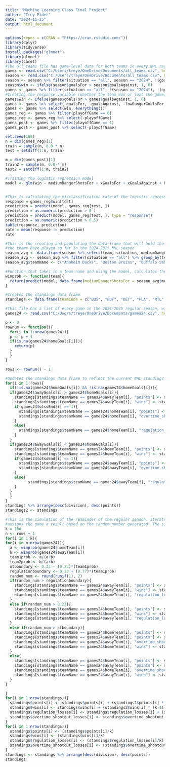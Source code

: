 ---
title: "Machine Learning Class Final Project"
author: "Trey Elder"
date: "2024-11-25"
output: html_document
---

```{r, echo = TRUE}
options(repos = c(CRAN = "https://cran.rstudio.com/"))
library(dplyr)
library(tidyverse)
install.packages("glmnet")
library(glmnet)
library(caret)
#The all_teams file has game-level data for both teams in every NHL regular season game played since the start of the 2008-2009 season
games <- read.csv("C:/Users/treye/OneDrive/Documents/all_teams.csv", header = TRUE)
season <- read.csv("C:/Users/treye/OneDrive/Documents/all_teams.csv", header = TRUE)
season <- season %>% filter(situation == "all", season == "2024", !(goalsFor == goalsAgainst))
season$win <- ifelse(season$goalsFor > season$goalsAgainst, 1, 0)
games <- games %>% filter(situation == "all", !(season == "2024"), !(goalsFor == goalsAgainst)) %>% select(-situation, -team, -season, -name, -playerTeam, -opposingTeam, -home_or_away, -gameId, -gameDate, -position, -iceTime)
#Creating the response variable (whether the team won or lost the game)
games$win <- ifelse(games$goalsFor > games$goalsAgainst, 1, 0)
games <- games %>% select(-goalsFor, -goalsAgainst, -lowDangerGoalsFor, -lowDangerGoalsAgainst, -mediumDangerGoalsFor, -mediumDangerGoalsAgainst, -highDangerGoalsFor, -highDangerGoalsAgainst, -reboundGoalsFor, -reboundGoalsAgainst, -savedShotsOnGoalFor, - savedShotsOnGoalAgainst, -savedUnblockedShotAttemptsFor, -savedUnblockedShotAttemptsAgainst, -scoreAdjustedUnblockedShotAttemptsFor, -scoreAdjustedUnblockedShotAttemptsAgainst, -totalShotCreditFor, -totalShotCreditAgainst, -flurryScoreVenueAdjustedxGoalsAgainst, -flurryScoreVenueAdjustedxGoalsFor, -scoreVenueAdjustedxGoalsAgainst, -scoreVenueAdjustedxGoalsFor, -scoreAdjustedUnblockedShotAttemptsFor, -scoreAdjustedUnblockedShotAttemptsAgainst)
games <- games %>% select(win, everything())
games_reg <- games %>% filter(playoffGame == 0)
games_reg <- games_reg %>% select(-playoffGame)
games_post <- games %>% filter(playoffGame == 1)
games_post <- games_post %>% select(-playoffGame)

set.seed(168)
n = dim(games_reg)[1]
train = sample(n, 0.8 * n)
test = setdiff(1:n, train)

m = dim(games_post)[1]
train2 = sample(m, 0.8 * m)
test2 = setdiff(1:m, train2)

#Training the logistic regression model
model <- glm(win ~ mediumDangerShotsFor + xGoalsFor + xGoalsAgainst + highDangerShotsFor + fenwickPercentage + unblockedShotAttemptsFor + unblockedShotAttemptsAgainst + reboundsFor + reboundsAgainst + freezeFor + freezeAgainst + playStoppedFor + playStoppedAgainst + takeawaysFor + takeawaysAgainst + flurryAdjustedxGoalsFor + flurryAdjustedxGoalsAgainst + lowDangerxGoalsFor + lowDangerxGoalsAgainst + blockedShotAttemptsFor + blockedShotAttemptsAgainst, games_reg, subset = train, family = binomial)


#This is calculating the misclassification rate of the logistic regression model
response = games_reg$win[test]
prediction = predict(model, games_reg[test, ])
prediction = as.numeric(prediction > 0 )
prediction = predict(model, games_reg[test, ], type = "response")
prediction = as.numeric(prediction > 0.5)
table(response, prediction)
rate = mean(response != prediction)
rate

```

```{r, echo = TRUE}
#This is the creating and populating the data frame that will hold the average predictor values for each team. The averages are taken from every game 
#the teams have played so far in the 2024-2025 NHL season
season_avg <- data.frame(season %>% select(team, situation, mediumDangerShotsFor, xGoalsFor, xGoalsAgainst, highDangerShotsFor, fenwickPercentage, unblockedShotAttemptsFor, unblockedShotAttemptsAgainst, reboundsFor, reboundsAgainst, freezeFor, freezeAgainst, playStoppedFor, playStoppedAgainst, takeawaysFor, takeawaysAgainst, flurryAdjustedxGoalsFor, flurryAdjustedxGoalsAgainst, lowDangerxGoalsFor, lowDangerxGoalsAgainst, playContinuedInZoneFor, playContinuedInZoneAgainst, blockedShotAttemptsFor, blockedShotAttemptsAgainst))
season_avg <- season_avg %>% filter(situation == "all") %>% group_by(team) %>% summarize(mediumDangerShotsFor = mean(mediumDangerShotsFor), xGoalsFor = mean(xGoalsFor), xGoalsAgainst = mean(xGoalsAgainst), highDangerShotsFor = mean(highDangerShotsFor), fenwickPercentage = mean(fenwickPercentage), unblockedShotAttemptsFor = mean(unblockedShotAttemptsFor), unblockedShotAttemptsAgainst = mean(unblockedShotAttemptsAgainst), reboundsFor = mean(reboundsFor), reboundsAgainst = mean(reboundsAgainst), freezeFor = mean(freezeFor), freezeAgainst = mean(freezeAgainst), playStoppedFor = mean(playStoppedFor), playStoppedAgainst = mean(playStoppedAgainst), takeawaysFor = mean(takeawaysFor), takeawaysAgainst = mean(takeawaysAgainst), flurryAdjustedxGoalsFor = mean(flurryAdjustedxGoalsFor), flurryAdjustedxGoalsAgainst = mean(flurryAdjustedxGoalsAgainst), lowDangerxGoalsFor = mean(lowDangerxGoalsFor), lowDangerxGoalsAgainst = mean(lowDangerxGoalsAgainst), blockedShotAttemptsFor = mean(blockedShotAttemptsFor), blockedShotAttemptsAgainst = mean(blockedShotAttemptsAgainst))
season_avg$teamName <- c("Anaheim Ducks", "Boston Bruins", "Buffalo Sabres", "Carolina Hurricanes", "Columbus Blue Jackets", "Calgary Flames", "Chicago Blackhawks", "Colorado Avalanche", "Dallas Stars", "Detroit Red Wings", "Edmonton Oilers", "Florida Panthers", "Los Angeles Kings", "Minnesota Wild", "Montreal Canadiens", "New Jersey Devils", "Nashville Predators", "New York Islanders", "New York Rangers", "Ottawa Senators", "Philadelphia Flyers", "Pittsburgh Penguins", "Seattle Kraken", "San Jose Sharks", "St. Louis Blues", "Tampa Bay Lightning", "Toronto Maple Leafs", "Utah Hockey Club", "Vancouver Canucks", "Vegas Golden Knights", "Winnipeg Jets", "Washington Capitals")
```


```{r, echo = TRUE}
#Function that takes in a team name and using the model, calculates the probability that the team wins any given game that they play
winprob <- function(team){
  return(predict(model, data.frame(mediumDangerShotsFor = season_avg$mediumDangerShotsFor[season_avg$teamName == team], xGoalsFor = season_avg$xGoalsFor[season_avg$teamName == team], xGoalsAgainst = season_avg$xGoalsAgainst[season_avg$teamName == team], highDangerShotsFor = season_avg$highDangerShotsFor[season_avg$teamName == team], fenwickPercentage = season_avg$fenwickPercentage[season_avg$teamName == team], unblockedShotAttemptsFor = season_avg$unblockedShotAttemptsFor[season_avg$teamName == team], unblockedShotAttemptsAgainst = season_avg$unblockedShotAttemptsAgainst[season_avg$teamName == team], reboundsFor = season_avg$reboundsFor[season_avg$teamName == team], reboundsAgainst = season_avg$reboundsAgainst[season_avg$teamName == team], freezeFor = season_avg$freezeFor[season_avg$teamName == team], freezeAgainst = season_avg$freezeAgainst[season_avg$teamName == team], playStoppedFor = season_avg$playStoppedFor[season_avg$teamName == team], playStoppedAgainst = season_avg$playStoppedAgainst[season_avg$teamName == team], takeawaysFor = season_avg$takeawaysFor[season_avg$teamName == team], takeawaysAgainst = season_avg$takeawaysAgainst[season_avg$teamName == team], flurryAdjustedxGoalsFor = season_avg$flurryAdjustedxGoalsFor[season_avg$teamName == team], flurryAdjustedxGoalsAgainst = season_avg$flurryAdjustedxGoalsAgainst[season_avg$teamName == team], lowDangerxGoalsFor = season_avg$lowDangerxGoalsFor[season_avg$teamName == team], lowDangerxGoalsAgainst = season_avg$lowDangerxGoalsAgainst[season_avg$teamName == team], blockedShotAttemptsFor = season_avg$blockedShotAttemptsFor[season_avg$teamName == team], blockedShotAttemptsAgainst = season_avg$blockedShotAttemptsAgainst[season_avg$teamName == team]), type = "response"))
}
```

```{r, echo = TRUE}
#Creates the standings data frame
standings <- data.frame(teamCode = c("BOS", "BUF", "DET", "FLA", "MTL", "OTT", "TBL", "TOR", "CAR", "CBJ", "NJD", "NYI", "NYR", "PHI", "PIT", "WSH", "UTA", "CHI", "COL", "DAL", "MIN", "NSH", "STL", "WPG", "ANA", "CGY", "EDM", "LAK", "SJS", "SEA", "VAN", "VGK"), teamName = c("Boston Bruins", "Buffalo Sabres", "Detroit Red Wings", "Florida Panthers", "Montreal Canadiens", "Ottawa Senators", "Tampa Bay Lightning", "Toronto Maple Leafs", "Carolina Hurricanes", "Columbus Blue Jackets", "New Jersey Devils", "New York Islanders", "New York Rangers", "Philadelphia Flyers", "Pittsburgh Penguins", "Washington Capitals", "Utah Hockey Club", "Chicago Blackhawks", "Colorado Avalanche", "Dallas Stars", "Minnesota Wild", "Nashville Predators", "St. Louis Blues", "Winnipeg Jets", "Anaheim Ducks", "Calgary Flames", "Edmonton Oilers", "Los Angeles Kings", "San Jose Sharks", "Seattle Kraken", "Vancouver Canucks", "Vegas Golden Knights"), division = c(rep("Atlantic", 8), rep("Metropolitan", 8), rep("Central", 8), rep("Pacific", 8)), points = c(rep(0, 32)), wins = c(rep(0, 32)), regulation_losses = c(rep(0, 32)), overtime_shootout_losses = c(rep(0, 32)))
```

```{r, echo = TRUE}
#This file has a list of every game in the 2024-2025 regular season, with information about the score for the games that have already been played
games24 <- read.csv("C:/Users/treye/OneDrive/Documents/games24.csv", header = TRUE)

p <- 0
rownum <- function(){
  for(i in 1:nrow(games24)){
  p <- p + 1
  if(is.na(games24$homeGoals[i])){
    return(p)
  }
  }
}

rows <- rownum() - 1

#Updates the standings data frame to reflect the current NHL standings
for(i in 1:rows){
  if(!is.na(games24$homeGoals[i]) && !is.na(games24$homeGoals[i])){
  if(games24$awayGoals[i] > games24$homeGoals[i]){
    standings[standings$teamName == games24$awayTeam[i], "points"] <- standings[standings$teamName == games24$awayTeam[i], "points"] + 2
    standings[standings$teamName == games24$awayTeam[i], "wins"] <- standings[standings$teamName == games24$awayTeam[i], "wins"] + 1
    if(games24$otsoEnd[i] == 1){
      standings[standings$teamName == games24$homeTeam[i], "points"] <- standings[standings$teamName == games24$homeTeam[i], "points"] + 1
      standings[standings$teamName == games24$homeTeam[i], "overtime_shootout_losses"] <- standings[standings$teamName == games24$homeTeam[i], "overtime_shootout_losses"] + 1
    }
    else{
      standings[standings$teamName == games24$homeTeam[i], "regulation_losses"] <- standings[standings$teamName == games24$homeTeam[i], "regulation_losses"] + 1
    }
  }
  if(games24$awayGoals[i] < games24$homeGoals[i]){
    standings[standings$teamName == games24$homeTeam[i], "points"] <- standings[standings$teamName == games24$homeTeam[i], "points"] + 2
    standings[standings$teamName == games24$homeTeam[i], "wins"] <- standings[standings$teamName == games24$homeTeam[i], "wins"] + 1
    if(games24$otsoEnd[i] == 1){
      standings[standings$teamName == games24$awayTeam[i], "points"] <- standings[standings$teamName == games24$awayTeam[i], "points"] + 1
      standings[standings$teamName == games24$awayTeam[i], "overtime_shootout_losses"] <- standings[standings$teamName == games24$awayTeam[i], "overtime_shootout_losses"] + 1
    }
    else{
          standings[standings$teamName == games24$awayTeam[i], "regulation_losses"] <- standings[standings$teamName == games24$awayTeam[i], "regulation_losses"] + 1
    }
  }
  }
}
standings %>% arrange(desc(division), desc(points))
standings2 <- standings
```

```{r, echo = TRUE}
#This is the simulation of the remainder of the regular season. Iterates through each game, calculates head-to-head win probabilities, then 
#assigns the game a result based on the random number generated. The simulation is ran 100 times, with the final standings showing the average values for each column
k = 100
n <- rows + 1
for(i in 1:k){
for(i in n:nrow(games24)){
  a <- winprob(games24$homeTeam[i])
  b <- winprob(games24$awayTeam[i])
  team1prob <- a/(a+b)
  team2prob <- b/(a+b)
  otboundary <- 0.23 - (0.23)*(team1prob)
  regulationboundary <- 0.23 + (0.77)*(team1prob)
  random_num <- round(runif(1), 2)
  if(random_num > regulationboundary){
    standings[standings$teamName == games24$awayTeam[i], "points"] <- standings[standings$teamName == games24$awayTeam[i], "points"] + 2
    standings[standings$teamName == games24$awayTeam[i], "wins"] <- standings[standings$teamName == games24$awayTeam[i], "wins"] + 1
    standings[standings$teamName == games24$homeTeam[i], "regulation_losses"] <- standings[standings$teamName == games24$homeTeam[i], "regulation_losses"] + 1
  }
  else if(random_num > 0.23){
    standings[standings$teamName == games24$homeTeam[i], "points"] <- standings[standings$teamName == games24$homeTeam[i], "points"] + 2
    standings[standings$teamName == games24$homeTeam[i], "wins"] <- standings[standings$teamName == games24$homeTeam[i], "wins"] + 1
    standings[standings$teamName == games24$awayTeam[i], "regulation_losses"] <- standings[standings$teamName == games24$awayTeam[i], "regulation_losses"] + 1
  }
  else if(random_num > otboundary){
    standings[standings$teamName == games24$homeTeam[i], "points"] <- standings[standings$teamName == games24$homeTeam[i], "points"] + 2
    standings[standings$teamName == games24$awayTeam[i], "points"] <- standings[standings$teamName == games24$awayTeam[i], "points"] + 1
    standings[standings$teamName == games24$awayTeam[i], "overtime_shootout_losses"] <- standings[standings$teamName == games24$awayTeam[i], "overtime_shootout_losses"] + 1
    standings[standings$teamName == games24$homeTeam[i], "wins"] <- standings[standings$teamName == games24$homeTeam[i], "wins"] + 1
  }
  else{
    standings[standings$teamName == games24$homeTeam[i], "points"] <- standings[standings$teamName == games24$homeTeam[i], "points"] + 1
    standings[standings$teamName == games24$awayTeam[i], "points"] <- standings[standings$teamName == games24$awayTeam[i], "points"] + 2
    standings[standings$teamName == games24$homeTeam[i], "overtime_shootout_losses"] <- standings[standings$teamName == games24$homeTeam[i], "overtime_shootout_losses"] + 1
    standings[standings$teamName == games24$awayTeam[i], "wins"] <- standings[standings$teamName == games24$awayTeam[i], "wins"] + 1
  }
}

}
for(i in 1:nrow(standings)){
  standings$points[i] <- standings$points[i] + (standings2$points[i] * (k-1))
  standings$wins[i] <- standings$wins[i] + (standings2$wins[i] * (k-1))
  standings$regulation_losses[i] <- standings$regulation_losses[i] + (standings2$regulation_losses[i] * (k-1))
  standings$overtime_shootout_losses[i] <- standings$overtime_shootout_losses[i] + (standings2$overtime_shootout_losses[i] * (k-1))
}
for(i in 1:nrow(standings)){
  standings$points[i] <- (standings$points[i]/k)
  standings$wins[i] <- (standings$wins[i]/k)
  standings$regulation_losses[i] <- (standings$regulation_losses[i]/k)
  standings$overtime_shootout_losses[i] <- (standings$overtime_shootout_losses[i]/k)
}
standings <- standings %>% arrange(desc(division), desc(points))
standings
```









